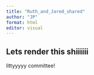 ```yaml
---
title: "Ruth_and_Jared_shared"
author: "JP"
format: html
editor: visual
---
```


## Lets render this shiiiiii

littyyyyy committee!
